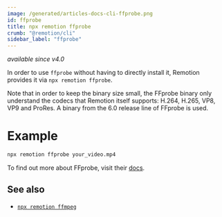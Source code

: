 ```yaml
---
image: /generated/articles-docs-cli-ffprobe.png
id: ffprobe
title: npx remotion ffprobe
crumb: "@remotion/cli"
sidebar_label: "ffprobe"
---
```


_available since v4.0_

In order to use `ffprobe` without having to directly install it, Remotion provides it via `npx remotion ffprobe`.

Note that in order to keep the binary size small, the FFprobe binary only understand the codecs that Remotion itself supports: H.264, H.265, VP8, VP9 and ProRes. A binary from the 6.0 release line of FFprobe is used.

# Example

```bash
npx remotion ffprobe your_video.mp4
```

To find out more about FFprobe, visit their [docs](https://ffmpeg.org/ffprobe.html).

## See also

- [`npx remotion ffmpeg`](/docs/cli/ffmpeg)
